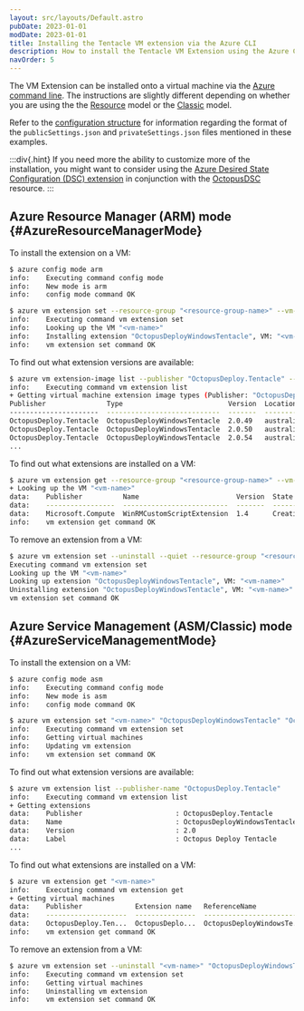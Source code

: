 ```yaml
---
layout: src/layouts/Default.astro
pubDate: 2023-01-01
modDate: 2023-01-01
title: Installing the Tentacle VM extension via the Azure CLI
description: How to install the Tentacle VM Extension using the Azure Command Line Interface (CLI)
navOrder: 5
---
```


<AzureVMExtensionDeprecated />

The VM Extension can be installed onto a virtual machine via the [Azure command line](https://docs.microsoft.com/en-us/azure/xplat-cli-install). The instructions are slightly different depending on whether you are using the the [Resource](#AzureResourceManagerMode) model or the [Classic](#AzureServiceManagementMode) model.

Refer to the [configuration structure](/docs/infrastructure/deployment-targets/tentacle/windows/azure-virtual-machines/configuration-structure) for information regarding the format of the `publicSettings.json` and `privateSettings.json` files mentioned in these examples.

:::div{.hint}
If you need more the ability to customize more of the installation, you might want to consider using the [Azure Desired State Configuration (DSC) extension](https://docs.microsoft.com/en-us/azure/virtual-machines/extensions/dsc-overview) in conjunction with the [OctopusDSC](https://www.powershellgallery.com/packages/OctopusDSC) resource.
:::

## Azure Resource Manager (ARM) mode \{#AzureResourceManagerMode}

To install the extension on a VM:

```sh
$ azure config mode arm
info:    Executing command config mode
info:    New mode is arm
info:    config mode command OK

$ azure vm extension set --resource-group "<resource-group-name>" --vm-name "<vm-name>" --name "OctopusDeployWindowsTentacle" --publisher-name "OctopusDeploy.Tentacle" --version "2.0" --public-config-path "publicSettings.json" --private-config-path "privateSettings.json"
info:    Executing command vm extension set
info:    Looking up the VM "<vm-name>"
info:    Installing extension "OctopusDeployWindowsTentacle", VM: "<vm-name>"
info:    vm extension set command OK
```

To find out what extension versions are available:

```sh
$ azure vm extension-image list --publisher "OctopusDeploy.Tentacle" --location "<azure-region>"
info:    Executing command vm extension list
+ Getting virtual machine extension image types (Publisher: "OctopusDeploy.Tentacle" Location:"<azure-region>")
Publisher               Type                          Version  Location
----------------------  ----------------------------  -------  -------------
OctopusDeploy.Tentacle  OctopusDeployWindowsTentacle  2.0.49   australiaeast
OctopusDeploy.Tentacle  OctopusDeployWindowsTentacle  2.0.50   australiaeast
OctopusDeploy.Tentacle  OctopusDeployWindowsTentacle  2.0.54   australiaeast
...
```

To find out what extensions are installed on a VM:

```sh
$ azure vm extension get --resource-group "<resource-group-name>" --vm-name" <vm-name>"
+ Looking up the VM "<vm-name>"
data:    Publisher          Name                        Version  State
data:    -----------------  --------------------------  -------  --------
data:    Microsoft.Compute  WinRMCustomScriptExtension  1.4      Creating
info:    vm extension get command OK
```

To remove an extension from a VM:

```sh
$ azure vm extension set --uninstall --quiet --resource-group "<resource-group-name>" --vm-name "<vm-name>" --name "OctopusDeployWindowsTentacle" --publisher-name "OctopusDeploy.Tentacle" --version "2.0"
Executing command vm extension set
Looking up the VM "<vm-name>"
Looking up extension "OctopusDeployWindowsTentacle", VM: "<vm-name>"
Uninstalling extension "OctopusDeployWindowsTentacle", VM: "<vm-name>"
vm extension set command OK
```

## Azure Service Management (ASM/Classic) mode \{#AzureServiceManagementMode}

To install the extension on a VM:

```sh
$ azure config mode asm
info:    Executing command config mode
info:    New mode is asm
info:    config mode command OK

$ azure vm extension set "<vm-name>" "OctopusDeployWindowsTentacle" "OctopusDeploy.Tentacle" "2.0" --public-config-path "publicSettings.json" --private-config-path "privateSettings.json"
info:    Executing command vm extension set
info:    Getting virtual machines
info:    Updating vm extension
info:    vm extension set command OK
```

To find out what extension versions are available:

```sh
$ azure vm extension list --publisher-name "OctopusDeploy.Tentacle"
info:    Executing command vm extension list
+ Getting extensions
data:    Publisher                       : OctopusDeploy.Tentacle
data:    Name                            : OctopusDeployWindowsTentacle
data:    Version                         : 2.0
data:    Label                           : Octopus Deploy Tentacle
...
```

To find out what extensions are installed on a VM:

```sh
$ azure vm extension get "<vm-name>"
info:    Executing command vm extension get
+ Getting virtual machines
data:    Publisher             Extension name   ReferenceName              Version  State
data:    --------------------  ---------------  -------------------------  -------  ------
data:    OctopusDeploy.Ten...  OctopusDeplo...  OctopusDeployWindowsTe...  2.0      Enable
info:    vm extension get command OK
```

To remove an extension from a VM:

```sh
$ azure vm extension set --uninstall "<vm-name>" "OctopusDeployWindowsTentacle" "OctopusDeploy.Tentacle" "2.0"
info:    Executing command vm extension set
info:    Getting virtual machines
info:    Uninstalling vm extension
info:    vm extension set command OK
```